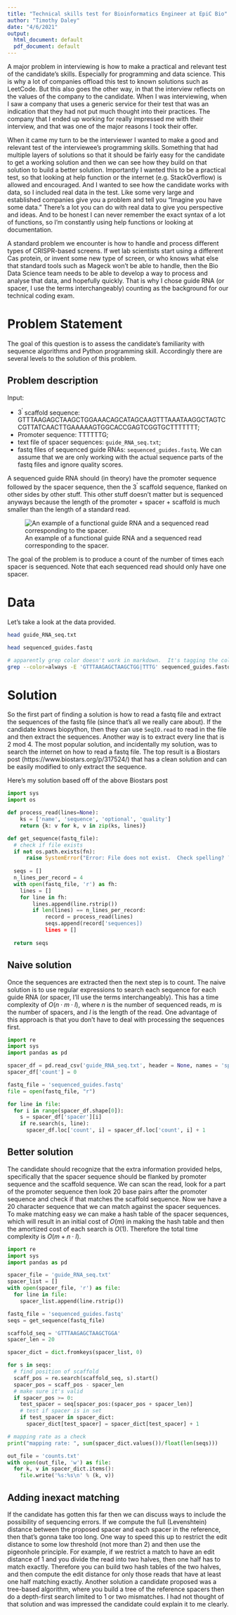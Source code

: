 ```yaml
---
title: "Technical skills test for Bioinformatics Engineer at EpiC Bio"
author: "Timothy Daley"
date: "4/6/2021"
output:
  html_document: default
  pdf_document: default
---
```


A major problem in interviewing is how to make a practical and relevant test of the candidate's skills.  Especially for programming and data science.  This is why a lot of companies offload this test to known solutions such as LeetCode.  But this also goes the other way, in that the interview reflects on the values of the company to the candidate.  When I was interviewing, when I saw a company that uses a generic service for their test that was an indication that they had not put much thought into their practices.  The company that I ended up working for really impressed me with their interview, and that was one of the major reasons I took their offer.  

When it came my turn to be the interviewer I wanted to make a good and relevant test of the interviewee's programming skills.  Something that had multiple layers of solutions so that it should be fairly easy for the candidate to get a working solution and then we can see how they build on that solution to build a better solution.  Importantly I wanted this to be a practical test, so that looking at help function or the internet (e.g. StackOverflow) is allowed and encouraged.  And I wanted to see how the candidate works with data, so I included real data in the test.  Like some very large and established companies give you a problem and tell you "Imagine you have some data."  There's a lot you can do with real data to give you perspective and ideas. And to be honest I can never remember the exact syntax of a lot of functions, so I'm constantly using help functions or looking at  documentation. 

A standard problem we encounter is how to handle and process different types of CRISPR-based screens.  If wet lab scientists start using a different Cas protein, or invent some new type of screen, or who knows what else that standard tools such as Mageck won't be able to handle, then the Bio Data Science team needs to be able to develop a way to process and analyse that data, and hopefully quickly.  That is why I chose guide RNA (or spacer, I use the terms interchangeably) counting as the background for our technical coding exam.   


# Problem Statement

The goal of this question is to assess the candidate's familiarity with sequence algorithms and Python programming skill.  Accordingly there are several levels to the solution of this problem.  

## Problem description

Input: 

- $3^{\prime}$ scaffold sequence: GTTTAAGAGCTAAGCTGGAAACAGCATAGCAAGTTTAAATAAGGCTAGTCCGTTATCAACTTGAAAAAGTGGCACCGAGTCGGTGCTTTTTTT;
- Promoter sequence: TTTTTTG;
- text file of spacer sequences: `guide_RNA_seq.txt`;
- fastq files of sequenced guide RNAs: `sequenced_guides.fastq`.   We can assume that we are only working with the actual sequence parts of the fastq files and ignore quality scores.

A sequenced guide RNA should (in theory) have the promoter sequence followed by the spacer sequence, then the $3^{\prime}$ scaffold sequence, flanked on other sides by other stuff. This other stuff doesn't matter but is sequenced anyways because the length of the promoter + spacer + scaffold  is much smaller than the length of a standard read. 

![An example of a functional guide RNA and a sequenced read corresponding to the spacer.](ExampleSpacerSeq.png)

The goal of the problem is to produce a count of the number of times each spacer is sequenced.  Note that each sequenced read should only have one spacer.

# Data

Let's take a look at the data provided.

```bash
head guide_RNA_seq.txt
```

```bash
head sequenced_guides.fastq
```

```bash
# apparently grep color doesn't work in markdown.  It's tagging the colored sequence with '[01;31m[K'
grep --color=always -E 'GTTTAAGAGCTAAGCTGG|TTTG' sequenced_guides.fastq | head -4
```

# Solution

So the first part of finding a solution is how to read a fastq file and extract the sequences of the fastq file (since that's all we really care about).  If the candidate knows biopython, then they can use `SeqIO.read` to read in the file and then extract the sequences.  Another way is to extract every line that is 2 mod 4.  The most popular solution, and incidentally my solution, was to search the internet on how to read a fastq file.  The top result is a Biostars post (https://www.biostars.org/p/317524/) that has a clean solution and can be easily modified to only extract the sequence. 

Here's my solution based off of the above Biostars post
```python
import sys
import os

def process_read(lines=None):
    ks = ['name', 'sequence', 'optional', 'quality']
    return {k: v for k, v in zip(ks, lines)}

def get_sequence(fastq_file):
  # check if file exists
  if not os.path.exists(fn):
      raise SystemError("Error: File does not exist.  Check spelling? ¯\_(ツ)_/¯ \n")
  
  seqs = []
  n_lines_per_record = 4
  with open(fastq_file, 'r') as fh:
    lines = []
    for line in fh:
        lines.append(line.rstrip())
        if len(lines) == n_lines_per_record:
            record = process_read(lines)
            seqs.append(record['sequences])
            lines = []
            
  return seqs
```

## Naive solution

Once the sequences are extracted then the next step is to count.  The naive solution is to use regular expressions to search each sequence for each guide RNA (or spacer, I'll use the terms interchangeably).  This has a time complexity of $O(n \cdot m \cdot l)$, where $n$ is the number of sequenced reads, $m$ is the number of spacers, and $l$ is the length of the read.  One advantage of this approach is that you don't have to deal with processing the sequences first.  

```python
import re
import sys
import pandas as pd

spacer_df = pd.read_csv('guide_RNA_seq.txt', header = None, names = 'spacer')
spacer_df['count'] = 0

fastq_file = 'sequenced_guides.fastq'
file = open(fastq_file, "r")

for line in file:
  for i in range(spacer_df.shape[0]):
    s = spacer_df['spacer'][i]
    if re.search(s, line):
      spacer_df.loc['count', i] = spacer_df.loc['count', i] + 1
```

## Better solution

The candidate should recognize that the extra information provided helps, specifically that the spacer sequence should be flanked by promoter sequence and the scaffold sequence.  We can scan the read, look for a part of the promoter sequence then look 20 base pairs after the promoter sequence and check if that matches the scaffold sequence.  Now we have a 20 character sequence that we can match against the spacer sequences.  To make matching easy we can make a hash table of the spacer sequences, which will result in an initial cost of $O(m)$ in making the hash table and then the amortized cost of each search is $O(1)$.  Therefore the total time complexity is $O(m + n \cdot l)$.  

```python
import re
import sys
import pandas as pd

spacer_file = 'guide_RNA_seq.txt'
spacer_list = []
with open(spacer_file, 'r') as file:
  for line in file:
    spacer_list.append(line.rstrip())

fastq_file = 'sequenced_guides.fastq'
seqs = get_sequence(fastq_file)

scaffold_seq = 'GTTTAAGAGCTAAGCTGGA'
spacer_len = 20

spacer_dict = dict.fromkeys(spacer_list, 0)

for s in seqs:
  # find position of scaffold
  scaff_pos = re.search(scaffold_seq, s).start()
  spacer_pos = scaff_pos - spacer_len
  # make sure it's valid
  if spacer_pos >= 0:
    test_spacer = seq[spacer_pos:(spacer_pos + spacer_len)]
    # test if spacer is in set
    if test_spacer in spacer_dict:
      spacer_dict[test_spacer] = spacer_dict[test_spacer] + 1

# mapping rate as a check
print("mapping rate: ", sum(spacer_dict.values())/float(len(seqs)))

out_file = 'counts.txt'
with open(out_file, 'w') as file:
  for k, v in spacer_dict.items():
    file.write('%s:%s\n' % (k, v))
```

## Adding inexact matching

If the candidate has gotten this far then we can discuss ways to include the possibility of sequencing errors.  If we compute the full (Levenshtein) distance between the proposed spacer and each spacer in the reference, then that's gonna take too long.  One way to speed this up to restrict the edit distance to some low threshold (not more than 2) and then use the pigeonhole principle.  For example, if we restrict a match to have an edit distance of 1 and you divide the read into two halves, then one half has to match exactly.  Therefore you can build two hash tables of the two halves, and then compute the edit distance for only those reads that have at least one half matching exactly.  Another solution a candidate proposed was a tree-based algorithm, where you build a tree of the reference spacers then do a depth-first search limited to 1 or two mismatches.  I had not thought of that solution and was impressed the candidate could explain it to me clearly.  
